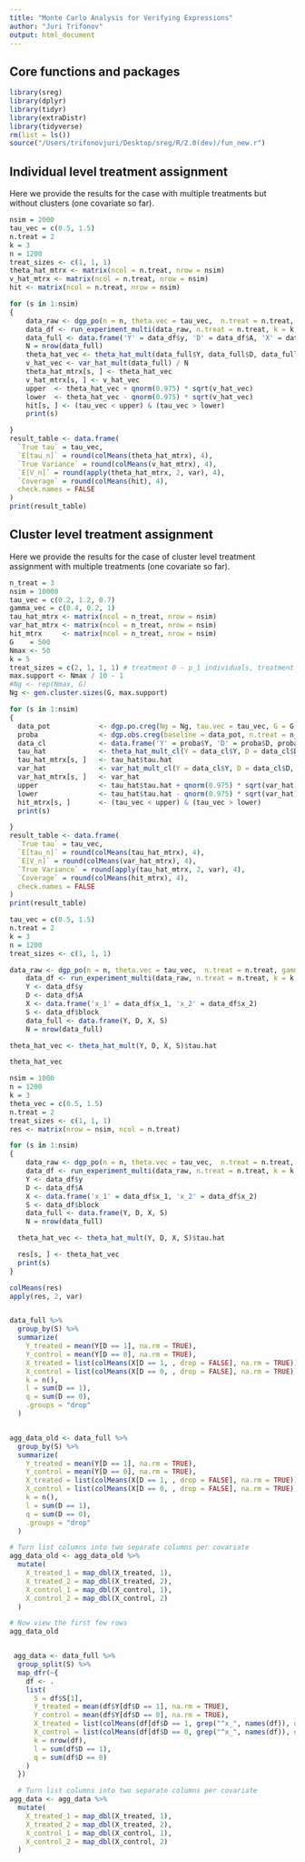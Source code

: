 ```yaml
---
title: "Monte Carlo Analysis for Verifying Expressions"
author: "Juri Trifonov"
output: html_document
---
```


## Core functions and packages
```r
library(sreg)
library(dplyr)
library(tidyr)
library(extraDistr)
library(tidyverse)
rm(list = ls())
source("/Users/trifonovjuri/Desktop/sreg/R/2.0(dev)/fun_new.r")

```

## Individual level treatment assignment
Here we provide the results for the case with multiple treatments but without clusters (one covariate so far).

```r
nsim = 2000
tau_vec = c(0.5, 1.5)
n.treat = 2
k = 3
n = 1200
treat_sizes <- c(1, 1, 1)
theta_hat_mtrx <- matrix(ncol = n.treat, nrow = nsim)
v_hat_mtrx <- matrix(ncol = n.treat, nrow = nsim)
hit <- matrix(ncol = n.treat, nrow = nsim)

for (s in 1:nsim)
{
    data_raw <- dgp_po(n = n, theta.vec = tau_vec,  n.treat = n.treat, gamma.vec = c(0.4, 0.2, 1)) # Checked that now it returns several X's
    data_df <- run_experiment_multi(data_raw, n.treat = n.treat, k = k, treat_sizes = treat_sizes)      # 1 gets treatment 0, 1 gets treatment 1, 1 gets treatment 2 in each triplet
    data_full <- data.frame('Y' = data_df$y, 'D' = data_df$A, 'X' = data_df$X, 'S' = data_df$block)
    N = nrow(data_full)
    theta_hat_vec <- theta_hat_mult(data_full$Y, data_full$D, data_full$X, data_full$S)$tau.hat
    v_hat_vec <- var_hat_mult(data_full) / N
    theta_hat_mtrx[s, ] <- theta_hat_vec
    v_hat_mtrx[s, ] <- v_hat_vec
    upper  <- theta_hat_vec + qnorm(0.975) * sqrt(v_hat_vec)
    lower  <- theta_hat_vec - qnorm(0.975) * sqrt(v_hat_vec)
    hit[s, ] <- (tau_vec < upper) & (tau_vec > lower)
    print(s)

}
result_table <- data.frame(
  `True tau` = tau_vec,
  `E[tau_n]` = round(colMeans(theta_hat_mtrx), 4),
  `True Variance` = round(colMeans(v_hat_mtrx), 4),
  `E[V_n]` = round(apply(theta_hat_mtrx, 2, var), 4),
  `Coverage` = round(colMeans(hit), 4),
  check.names = FALSE
)
print(result_table)
```


## Cluster level treatment assignment
Here we provide the results for the case of cluster level treatment assignment with multiple treatments (one covariate so far).
```r
n_treat = 3
nsim = 10000
tau_vec = c(0.2, 1.2, 0.7)
gamma_vec = c(0.4, 0.2, 1)
tau_hat_mtrx <- matrix(ncol = n_treat, nrow = nsim)
var_hat_mtrx <- matrix(ncol = n_treat, nrow = nsim)
hit_mtrx     <- matrix(ncol = n_treat, nrow = nsim)
G    = 500
Nmax <- 50
k = 5
treat_sizes = c(2, 1, 1, 1) # treatment 0 - p_1 individuals, treatment 1 - p_2 individuals, ...
max.support <- Nmax / 10 - 1
#Ng <- rep(Nmax, G) 
Ng <- gen.cluster.sizes(G, max.support)

for (s in 1:nsim)
{
  data_pot            <- dgp.po.creg(Ng = Ng, tau.vec = tau_vec, G = G, gamma.vec = gamma_vec, n.treat = n_treat)
  proba               <- dgp.obs.creg(baseline = data_pot, n.treat = n_treat, k = k, treat_sizes = treat_sizes)
  data_cl             <- data.frame('Y' = proba$Y, 'D' = proba$D, proba$X, 'S' = proba$S, 'Ng' = proba$Ng, 'G.id' = proba$G.id)
  tau_hat             <- theta_hat_mult_cl(Y = data_cl$Y, D = data_cl$D, X = data_cl$x_1, S = data_cl$S, G.id = data_cl$G.id, Ng = data_cl$Ng)
  tau_hat_mtrx[s, ]   <- tau_hat$tau.hat
  var_hat             <- var_hat_mult_cl(Y = data_cl$Y, D = data_cl$D, X = data_cl$x_1, S = data_cl$S, G.id = data_cl$G.id, Ng = data_cl$Ng, tau.hat = tau_hat) / G
  var_hat_mtrx[s, ]   <- var_hat
  upper               <- tau_hat$tau.hat + qnorm(0.975) * sqrt(var_hat)
  lower               <- tau_hat$tau.hat - qnorm(0.975) * sqrt(var_hat)
  hit_mtrx[s, ]       <- (tau_vec < upper) & (tau_vec > lower)
  print(s)

}
result_table <- data.frame(
  `True tau` = tau_vec,
  `E[tau_n]` = round(colMeans(tau_hat_mtrx), 4),
  `E[V_n]` = round(colMeans(var_hat_mtrx), 4),
  `True Variance` = round(apply(tau_hat_mtrx, 2, var), 4),
  `Coverage` = round(colMeans(hit_mtrx), 4),
  check.names = FALSE
)
print(result_table)
``` 

```r
tau_vec = c(0.5, 1.5)
n.treat = 2
k = 3
n = 1200
treat_sizes <- c(1, 1, 1)

data_raw <- dgp_po(n = n, theta.vec = tau_vec,  n.treat = n.treat, gamma.vec = c(0.4, 0.2, 1))          # Checked that now it returns several X's
    data_df <- run_experiment_multi(data_raw, n.treat = n.treat, k = k, treat_sizes = treat_sizes)      # 1 gets treatment 0, 1 gets treatment 1, 1 gets treatment 2 in each triplet
    Y <- data_df$y
    D <- data_df$A
    X <- data.frame('x_1' = data_df$x_1, 'x_2' = data_df$x_2)
    S <- data_df$block
    data_full <- data.frame(Y, D, X, S)
    N = nrow(data_full)

theta_hat_vec <- theta_hat_mult(Y, D, X, S)$tau.hat

theta_hat_vec

nsim = 1000
n = 1200
k = 3
theta_vec = c(0.5, 1.5)
n.treat = 2
treat_sizes <- c(1, 1, 1)
res <- matrix(nrow = nsim, ncol = n.treat)

for (s in 1:nsim)
{
    data_raw <- dgp_po(n = n, theta.vec = tau_vec,  n.treat = n.treat, gamma.vec = c(0.4, 0.2, 1))          # Checked that now it returns several X's
    data_df <- run_experiment_multi(data_raw, n.treat = n.treat, k = k, treat_sizes = treat_sizes)      # 1 gets treatment 0, 1 gets treatment 1, 1 gets treatment 2 in each triplet
    Y <- data_df$y
    D <- data_df$A
    X <- data.frame('x_1' = data_df$x_1, 'x_2' = data_df$x_2)
    S <- data_df$block
    data_full <- data.frame(Y, D, X, S)
    N = nrow(data_full)

  theta_hat_vec <- theta_hat_mult(Y, D, X, S)$tau.hat

  res[s, ] <- theta_hat_vec
  print(s)
}

colMeans(res)
apply(res, 2, var)


data_full %>%
  group_by(S) %>%
  summarize(
    Y_treated = mean(Y[D == 1], na.rm = TRUE),
    Y_control = mean(Y[D == 0], na.rm = TRUE),
    X_treated = list(colMeans(X[D == 1, , drop = FALSE], na.rm = TRUE)),
    X_control = list(colMeans(X[D == 0, , drop = FALSE], na.rm = TRUE)),
    k = n(),
    l = sum(D == 1),
    q = sum(D == 0), 
    .groups = "drop"
  )


agg_data_old <- data_full %>%
  group_by(S) %>%
  summarize(
    Y_treated = mean(Y[D == 1], na.rm = TRUE),
    Y_control = mean(Y[D == 0], na.rm = TRUE),
    X_treated = list(colMeans(X[D == 1, , drop = FALSE], na.rm = TRUE)),
    X_control = list(colMeans(X[D == 0, , drop = FALSE], na.rm = TRUE)),
    k = n(),
    l = sum(D == 1),
    q = sum(D == 0), 
    .groups = "drop"
  )

# Turn list columns into two separate columns per covariate
agg_data_old <- agg_data_old %>%
  mutate(
    X_treated_1 = map_dbl(X_treated, 1),
    X_treated_2 = map_dbl(X_treated, 2),
    X_control_1 = map_dbl(X_control, 1),
    X_control_2 = map_dbl(X_control, 2)
  )

# Now view the first few rows
agg_data_old


 agg_data <- data_full %>%
  group_split(S) %>%
  map_dfr(~{
    df <- .
    list(
      S = df$S[1],
      Y_treated = mean(df$Y[df$D == 1], na.rm = TRUE),
      Y_control = mean(df$Y[df$D == 0], na.rm = TRUE),
      X_treated = list(colMeans(df[df$D == 1, grep("^x_", names(df)), drop = FALSE])),
      X_control = list(colMeans(df[df$D == 0, grep("^x_", names(df)), drop = FALSE])),
      k = nrow(df),
      l = sum(df$D == 1),
      q = sum(df$D == 0)
    )
  })

  # Turn list columns into two separate columns per covariate
agg_data <- agg_data %>%
  mutate(
    X_treated_1 = map_dbl(X_treated, 1),
    X_treated_2 = map_dbl(X_treated, 2),
    X_control_1 = map_dbl(X_control, 1),
    X_control_2 = map_dbl(X_control, 2)
  )

```
